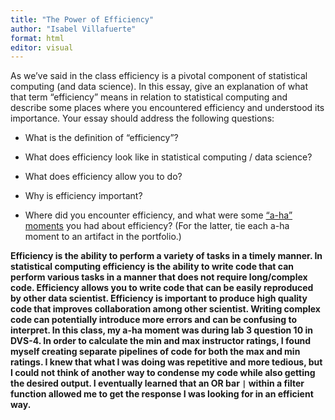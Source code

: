 ```yaml
---
title: "The Power of Efficiency"
author: "Isabel Villafuerte"
format: html
editor: visual
---
```


As we’ve said in the class efficiency is a pivotal component of statistical computing (and data science). In this essay, give an explanation of what that term “efficiency” means in relation to statistical computing and describe some places where you encountered efficiency and understood its importance. Your essay should address the following questions:

-   What is the definition of “efficiency”?

-   What does efficiency look like in statistical computing / data science?

-   What does efficiency allow you to do?

-   Why is efficiency important?

-   Where did you encounter efficiency, and what were some [“a-ha” moments](https://www.merriam-webster.com/dictionary/aha%20moment) you had about efficiency? (For the latter, tie each a-ha moment to an artifact in the portfolio.)

**Efficiency is the ability to perform a variety of tasks in a timely manner. In statistical computing efficiency is the ability to write code that can perform various tasks in a manner that does not require long/complex code. Efficiency allows you to write code that can be easily reproduced by other data scientist. Efficiency is important to produce high quality code that improves collaboration among other scientist. Writing complex code can potentially introduce more errors and can be confusing to interpret. In this class, my a-ha moment was during lab 3 question 10 in DVS-4. In order to calculate the min and max instructor ratings, I found myself creating separate pipelines of code for both the max and min ratings. I knew that what I was doing was repetitive and more tedious, but I could not think of another way to condense my code while also getting the desired output. I eventually learned that an OR bar `|` within a filter function allowed me to get the response I was looking for in an efficient way.**

